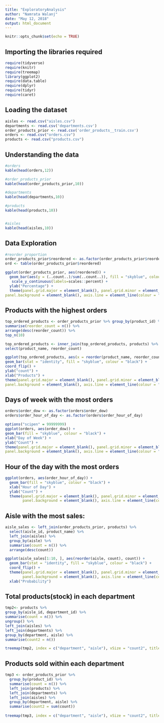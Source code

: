 ---
title: "ExploratoryAnalysis"
author: "Namrata Walanj"
date: "May 12, 2018"
output: html_document
---

```{r setup, include=FALSE}
knitr::opts_chunk$set(echo = TRUE)
```

## Importing the libraries required
```{r lib}
require(tidyverse)
require(knitr)
require(treemap)
library(ggplot2)
require(data.table)
require(dplyr)
require(tidyr)
require(caret)
```

## Loading the dataset
```{r dataset}
aisles <- read.csv("aisles.csv")
departments <- read.csv('departments.csv')
order_products_prior <- read.csv('order_products__train.csv')
orders <- read.csv("orders.csv")
products <- read.csv("products.csv")
```

## Understanding the data
```{r data}
#orders
kable(head(orders,12))

#order_products_prior
kable(head(order_products_prior,10))

#departments
kable(head(departments,10))

#products
kable(head(products,10))


#aisles
kable(head(aisles,10))
```

## Data Exploration
```{r eda}
#reorder proportion
order_products_prior$reordered <- as.factor(order_products_prior$reordered)
ord <- table(order_products_prior$reordered)

ggplot(order_products_prior, aes(reordered)) +
  geom_bar(aes(y = (..count..)/sum(..count..)), fill = "skyblue", colour = "black") +
   scale_y_continuous(labels=scales::percent) +
  ylab("Percentage") + 
  theme(panel.grid.major = element_blank(), panel.grid.minor = element_blank(),
panel.background = element_blank(), axis.line = element_line(colour = "black"))
```

## Products with the highest orders
```{r highestOrder}
top_ordered_products <- order_products_prior %>% group_by(product_id) %>%
summarise(reorder_count = n()) %>%
arrange(desc(reorder_count)) %>%
top_n(10)

top_ordered_products <- inner_join(top_ordered_products, products) %>%
select(product_name, reorder_count)

ggplot(top_ordered_products, aes(x = reorder(product_name, reorder_count), y = reorder_count)) +
geom_bar(stat = "identity", fill = "skyblue", colour = "black") +
coord_flip() +
ylab("count") +
xlab("Products") +
theme(panel.grid.major = element_blank(), panel.grid.minor = element_blank(),
panel.background = element_blank(), axis.line = element_line(colour = "black"))
```

## Days of week with the most orders
```{r mostOrderDays}
orders$order_dow <- as.factor(orders$order_dow)
orders$order_hour_of_day <- as.factor(orders$order_hour_of_day)

options("scipen" = 99999999)
ggplot(orders, aes(order_dow)) +
geom_bar(fill = "skyblue", colour = "black") +
xlab("Day of Week") +
ylab("Count") +
theme(panel.grid.major = element_blank(), panel.grid.minor = element_blank(),
panel.background = element_blank(), axis.line = element_line(colour = "black"))
```

## Hour of the day with the most orders
```{r hourOfTheDay}
ggplot(orders, aes(order_hour_of_day)) +
  geom_bar(fill = "skyblue", colour = "black") +
  xlab("Hour of Day") +
  ylab("Count") +
  theme(panel.grid.major = element_blank(), panel.grid.minor = element_blank(),
        panel.background = element_blank(), axis.line = element_line(colour = "black"))
```

## Aisle with the most sales:
```{r aisleSales}
aisle_sales <- left_join(order_products_prior, products) %>%
  select(aisle_id, product_name) %>%
  left_join(aisles) %>%
  group_by(aisle) %>%
  summarise(count = n()) %>%
  arrange(desc(count))

ggplot(aisle_sales[1:10, ], aes(reorder(aisle, count), count)) +
  geom_bar(stat = "identity", fill = "skyblue", colour = "black") +
  coord_flip() +
  theme(panel.grid.major = element_blank(), panel.grid.minor = element_blank(),
        panel.background = element_blank(), axis.line = element_line(colour = "black")) +
  xlab("Probability")
```

## Total products(stock) in each department
```{r totalProd}
tmp2<- products %>%
group_by(aisle_id, department_id) %>%
summarise(count = n()) %>%
ungroup() %>% 
left_join(aisles) %>%
left_join(departments) %>%
group_by(department, aisle) %>%
summarise(count2 = n())

treemap(tmp2, index = c("department", "aisle"), vSize = "count2", title="",palette="Set3",border.col="#FFFFFF")
```

## Products sold within each department
```{r dept}
tmp3 <- order_products_prior %>%
  group_by(product_id) %>%
  summarise(count = n()) %>%
  left_join(products) %>%
  left_join(departments) %>%
  left_join(aisles) %>%
  group_by(department, aisle) %>%
  summarise(count2 = sum(count))
  
treemap(tmp3, index = c("department", "aisle"), vSize = "count2", title="",palette="Set2",border.col="#FFFFFF")
```
